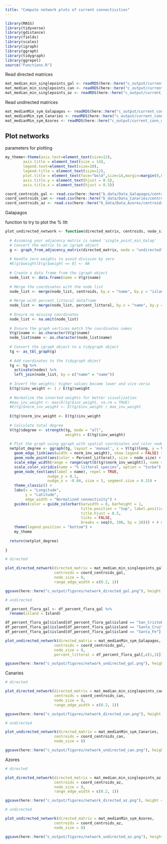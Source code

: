 ```yaml
---
title: "Compute network plots of current connectivities"
---
```



```r
library(MASS)
library(tidyverse) 
library(gdistance)
library(fields)
library(scales)
library(igraph)
library(ggraph)
library(tidygraph)
library(ggrepel)
source("Functions.R")
```



Read directed matrices

```r
mat_median_min_singlepoints_gal <- readRDS(here::here("c_output/current_conn_matrices/mat_median_min_singlepoints_gal.rds"))
mat_median_min_singlepoints_can <- readRDS(here::here("c_output/current_conn_matrices/mat_median_min_singlepoints_can.rds"))
mat_median_min_singlepoints_az <- readRDS(here::here("c_output/current_conn_matrices/mat_median_min_singlepoints_az.rds"))

```


Read undirected matrices

```r

mat_medianMin_sym_Galapagos <- readRDS(here::here("c_output/current_conn_matrices/mat_medianMin_sym_Galapagos.rds"))
mat_medianMin_sym_Canaries <- readRDS(here::here("c_output/current_conn_matrices/mat_medianMin_sym_Canaries.rds"))
mat_medianMin_sym_Azores <- readRDS(here::here("c_output/current_conn_matrices/mat_medianMin_sym_Azores.rds"))
```


## Plot networks

parameters for plotting

```r
my_theme<-theme(axis.text=element_text(size=12),
        axis.title = element_text(size = 14),
        legend.text=element_text(size=10),
        legend.title = element_text(size=12),
        plot.title = element_text(face="bold",size=14,margin=margin(0,0,20,0),hjust = 0.5),
        axis.title.y = element_text(hjust = 0.5),
        axis.title.x = element_text(hjust = 0.5))
```



```r
coord_centroids_gal <- read.csv(here::here("b_data/Data_Galapagos/centroids_network_plot.csv"))
coord_centroids_can <- read.csv(here::here("b_data/Data_Canaries/centroids_network_plot.csv"))
coord_centroids_az <- read.csv(here::here("b_data/Data_Azores/centroids_network_plot.csv"))
```



Galapagos


function to try to plot the % litt

```r

plot_undirected_network <- function(directed_matrix, centroids, node_size, percent_littoral) {
  
  # Assuming your adjacency matrix is named 'single_point_min_Galap'
  # Convert the matrix to an igraph object
  g <- graph_from_adjacency_matrix(directed_matrix, mode = "undirected", weighted = TRUE)
  
  # Handle zero weights to avoid division by zero
  #E(g)$weight[E(g)$weight == 0] <- NA
  
  # Create a data frame from the igraph object
  node_list <- data.frame(name = V(g)$name)
  
  # Merge the coordinates with the node list
  node_list <- merge(node_list, centroids, by.x = "name", by.y = "island", all.x = TRUE)
  
  # Merge with percent_littoral dataframe
  node_list <- merge(node_list, percent_littoral, by.x = "name", by.y = "island", all.x = TRUE)
  
  # Ensure no missing coordinates
  node_list <- na.omit(node_list)
  
  # Ensure the graph vertices match the coordinates names
  V(g)$name <- as.character(V(g)$name)
  node_list$name <- as.character(node_list$name)
  
  # Convert the igraph object to a tidygraph object
  tg <- as_tbl_graph(g)
  
  # Add coordinates to the tidygraph object
  tg <- tg %>%
    activate(nodes) %>%
    left_join(node_list, by = c("name" = "name"))
  
  # Invert the weights: higher values become lower and vice versa
  E(tg)$inv_weight <- 1 / E(tg)$weight
  
  # Normalize the inverted weights for better visualization
  #max_inv_weight <- max(E(tg)$inv_weight, na.rm = TRUE)
  #E(tg)$norm_inv_weight <- E(tg)$inv_weight / max_inv_weight
  
  E(tg)$norm_inv_weight <- E(tg)$inv_weight
  
  # Calculate total degree
  V(tg)$degree <- strength(tg, mode = "all",
                           weights = E(tg)$inv_weight)
  
  # Plot the graph using ggraph with spatial coordinates and color nodes based on total degree
  netplot_degree <- ggraph(tg, layout = 'manual', x = V(tg)$long, y = V(tg)$lat) + 
    geom_edge_link(aes(width = norm_inv_weight), show.legend = FALSE) +
    geom_node_point(aes(color = Percent_Littoral), size = node_size) +  # Color nodes based on Percent_Littoral
    scale_edge_width(range = range(sqrt(E(tg)$norm_inv_weight)), name = "Normalized Connectivity") + # Adjust the range for better visualization
    scale_color_viridis(name = "% littoral species", option = "turbo") + # Use viridis color scale
    geom_node_text(aes(label = name), repel = TRUE, 
                   nudge_y = 0.1, 
                   nudge_x = -0.04, size = 5, segment.size = 0.15) +
    theme_classic() + 
    labs(x = "Longitude",
         y = "Latitude",
         edge_width = "Normalized connectivity") +
    guides(color = guide_colorbar(barwidth = 8, barheight = 1,
                                  title.position = "top", label.position = "bottom",
                                  title.hjust = 0.5,
                                  ticks = FALSE,
                                  breaks = seq(0, 100, by = 20))) + # Customize legend breaks and labels
    theme(legend.position = "bottom") +
    my_theme
  
  return(netplot_degree)
  
}

```




```r
# directed

plot_directed_network(directed_matrix = mat_median_min_singlepoints_gal,
                      centroids = coord_centroids_gal,
                      node_size = 8,
                      range_edge_width = c(0.2, 1))

ggsave(here::here("c_output/figures/network_directed_gal.png"), height = 8, width = 9)

# undirected

df_percent_flora_gal <- df_percent_flora_gal %>% 
  rename(island = Island)

df_percent_flora_gal$island[df_percent_flora_gal$island == "San_Cristobal"] <- "SanCristobal"
df_percent_flora_gal$island[df_percent_flora_gal$island == "Santa_Cruz"] <- "SantaCruz"
df_percent_flora_gal$island[df_percent_flora_gal$island == "Santa_Fe"] <- "SantaFe"

plot_undirected_network(directed_matrix = mat_medianMin_sym_Galapagos,
                      centroids = coord_centroids_gal,
                      node_size = 8,
                      percent_littoral = df_percent_flora_gal[,c(1,3)])

ggsave(here::here("c_output/figures/network_undirected_gal.png"), height = 8, width = 9)
```


Canaries

```r

# directed

plot_directed_network(directed_matrix = mat_median_min_singlepoints_can,
                      centroids = coord_centroids_can,
                      node_size = 8,
                      range_edge_width = c(0.2, 1))

ggsave(here::here("c_output/figures/network_directed_can.png"), height = 8, width = 9)

# undirected

plot_undirected_network(directed_matrix = mat_medianMin_sym_Canaries,
                      centroids = coord_centroids_can,
                      node_size = 8)

ggsave(here::here("c_output/figures/network_undirected_can.png"), height = 8, width = 9)

```


Azores

```r

# directed

plot_directed_network(directed_matrix = mat_median_min_singlepoints_az,
                      centroids = coord_centroids_az,
                      node_size = 8,
                      range_edge_width = c(0.2, 1))

ggsave(here::here("c_output/figures/network_directed_az.png"), height = 8, width = 9)

# undirected

plot_undirected_network(directed_matrix = mat_medianMin_sym_Azores,
                      centroids = coord_centroids_az,
                      node_size = 8)

ggsave(here::here("c_output/figures/network_undirected_az.png"), height = 8, width = 9)

```












